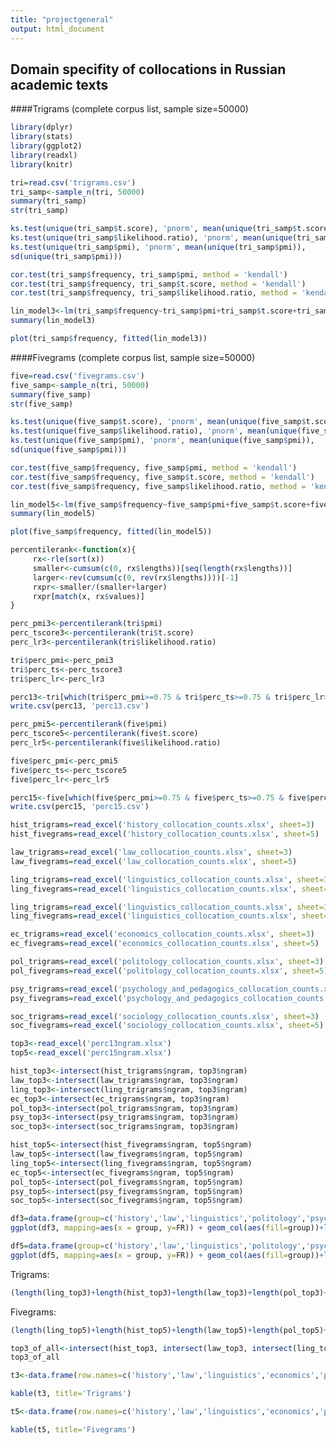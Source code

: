 ---
title: "projectgeneral"
output: html_document
---

## Domain specifity of collocations in Russian academic texts

####Trigrams (complete corpus list, sample size=50000)
```{r message=FALSE, warning=FALSE}
library(dplyr)
library(stats)
library(ggplot2)
library(readxl)
library(knitr)
```

```{r echo=FALSE}
tri=read.csv('trigrams.csv')
tri_samp<-sample_n(tri, 50000)
summary(tri_samp)
str(tri_samp)
```

```{r echo=FALSE}
ks.test(unique(tri_samp$t.score), 'pnorm', mean(unique(tri_samp$t.score)), sd(unique(tri_samp$t.score)))
ks.test(unique(tri_samp$likelihood.ratio), 'pnorm', mean(unique(tri_samp$likelihood.ratio)), sd(unique(tri_samp$likelihood.ratio)))
ks.test(unique(tri_samp$pmi), 'pnorm', mean(unique(tri_samp$pmi)),
sd(unique(tri_samp$pmi)))
```


```{r echo=FALSE}
cor.test(tri_samp$frequency, tri_samp$pmi, method = 'kendall')
cor.test(tri_samp$frequency, tri_samp$t.score, method = 'kendall')
cor.test(tri_samp$frequency, tri_samp$likelihood.ratio, method = 'kendall')
```


```{r echo=FALSE}
lin_model3<-lm(tri_samp$frequency~tri_samp$pmi+tri_samp$t.score+tri_samp$likelihood.ratio)
summary(lin_model3)
```


```{r echo=FALSE}
plot(tri_samp$frequency, fitted(lin_model3))
```

####Fivegrams (complete corpus list, sample size=50000)

```{r echo=FALSE}
five=read.csv('fivegrams.csv')
five_samp<-sample_n(tri, 50000)
summary(five_samp)
str(five_samp)
```


```{r echo=FALSE}
ks.test(unique(five_samp$t.score), 'pnorm', mean(unique(five_samp$t.score)), sd(unique(five_samp$t.score)))
ks.test(unique(five_samp$likelihood.ratio), 'pnorm', mean(unique(five_samp$likelihood.ratio)), sd(unique(five_samp$likelihood.ratio)))
ks.test(unique(five_samp$pmi), 'pnorm', mean(unique(five_samp$pmi)),
sd(unique(five_samp$pmi)))
```


```{r echo=FALSE}
cor.test(five_samp$frequency, five_samp$pmi, method = 'kendall')
cor.test(five_samp$frequency, five_samp$t.score, method = 'kendall')
cor.test(five_samp$frequency, five_samp$likelihood.ratio, method = 'kendall')
```

```{r echo=FALSE}
lin_model5<-lm(five_samp$frequency~five_samp$pmi+five_samp$t.score+five_samp$likelihood.ratio)
summary(lin_model5)
```


```{r echo=FALSE}
plot(five_samp$frequency, fitted(lin_model5))
```

```{r echo=FALSE, include=FALSE}

percentilerank<-function(x){
     rx<-rle(sort(x))
     smaller<-cumsum(c(0, rx$lengths))[seq(length(rx$lengths))]
     larger<-rev(cumsum(c(0, rev(rx$lengths))))[-1]
     rxpr<-smaller/(smaller+larger)
     rxpr[match(x, rx$values)]
}

perc_pmi3<-percentilerank(tri$pmi)
perc_tscore3<-percentilerank(tri$t.score)
perc_lr3<-percentilerank(tri$likelihood.ratio)

tri$perc_pmi<-perc_pmi3
tri$perc_ts<-perc_tscore3
tri$perc_lr<-perc_lr3

perc13<-tri[which(tri$perc_pmi>=0.75 & tri$perc_ts>=0.75 & tri$perc_lr>=0.75),]
write.csv(perc13, 'perc13.csv')

perc_pmi5<-percentilerank(five$pmi)
perc_tscore5<-percentilerank(five$t.score)
perc_lr5<-percentilerank(five$likelihood.ratio)

five$perc_pmi<-perc_pmi5
five$perc_ts<-perc_tscore5
five$perc_lr<-perc_lr5

perc15<-five[which(five$perc_pmi>=0.75 & five$perc_ts>=0.75 & five$perc_lr>=0.75),]
write.csv(perc15, 'perc15.csv')

hist_trigrams=read_excel('history_collocation_counts.xlsx', sheet=3)
hist_fivegrams=read_excel('history_collocation_counts.xlsx', sheet=5)

law_trigrams=read_excel('law_collocation_counts.xlsx', sheet=3)
law_fivegrams=read_excel('law_collocation_counts.xlsx', sheet=5)

ling_trigrams=read_excel('linguistics_collocation_counts.xlsx', sheet=3)
ling_fivegrams=read_excel('linguistics_collocation_counts.xlsx', sheet=5)

ling_trigrams=read_excel('linguistics_collocation_counts.xlsx', sheet=3)
ling_fivegrams=read_excel('linguistics_collocation_counts.xlsx', sheet=5)

ec_trigrams=read_excel('economics_collocation_counts.xlsx', sheet=3)
ec_fivegrams=read_excel('economics_collocation_counts.xlsx', sheet=5)

pol_trigrams=read_excel('politology_collocation_counts.xlsx', sheet=3)
pol_fivegrams=read_excel('politology_collocation_counts.xlsx', sheet=5)

psy_trigrams=read_excel('psychology_and_pedagogics_collocation_counts.xlsx', sheet=3)
psy_fivegrams=read_excel('psychology_and_pedagogics_collocation_counts.xlsx', sheet=5)

soc_trigrams=read_excel('sociology_collocation_counts.xlsx', sheet=3)
soc_fivegrams=read_excel('sociology_collocation_counts.xlsx', sheet=5)

top3<-read_excel('perc13ngram.xlsx')
top5<-read_excel('perc15ngram.xlsx')

hist_top3<-intersect(hist_trigrams$ngram, top3$ngram)
law_top3<-intersect(law_trigrams$ngram, top3$ngram)
ling_top3<-intersect(ling_trigrams$ngram, top3$ngram)
ec_top3<-intersect(ec_trigrams$ngram, top3$ngram)
pol_top3<-intersect(pol_trigrams$ngram, top3$ngram)
psy_top3<-intersect(psy_trigrams$ngram, top3$ngram)
soc_top3<-intersect(soc_trigrams$ngram, top3$ngram)

hist_top5<-intersect(hist_fivegrams$ngram, top5$ngram)
law_top5<-intersect(law_fivegrams$ngram, top5$ngram)
ling_top5<-intersect(ling_fivegrams$ngram, top5$ngram)
ec_top5<-intersect(ec_fivegrams$ngram, top5$ngram)
pol_top5<-intersect(pol_fivegrams$ngram, top5$ngram)
psy_top5<-intersect(psy_fivegrams$ngram, top5$ngram)
soc_top5<-intersect(soc_fivegrams$ngram, top5$ngram)
```

```{r echo=FALSE}
df3=data.frame(group=c('history','law','linguistics','politology','psychology','sociology','economics'), FR=c(length(hist_top3),length(law_top3),length(ling_top3),length(pol_top3),length(psy_top3),length(soc_top3),length(ec_top3)))
ggplot(df3, mapping=aes(x = group, y=FR)) + geom_col(aes(fill=group))+labs(x='',y='', title='Trigrams')+ guides(fill=guide_legend(title="domain"))
```
```{r echo=FALSE}
df5=data.frame(group=c('history','law','linguistics','politology','psychology','sociology','economics'), FR=c(length(hist_top5),length(law_top5),length(ling_top5),length(pol_top5),length(psy_top5),length(soc_top5),length(ec_top5)))
ggplot(df5, mapping=aes(x = group, y=FR)) + geom_col(aes(fill=group))+labs(x='',y='', title='Fivegrams')+ guides(fill=guide_legend(title="domain"))
```

Trigrams:
```{r echo=FALSE}
(length(ling_top3)+length(hist_top3)+length(law_top3)+length(pol_top3)+length(psy_top3)+length(soc_top3)+length(ec_top3))-length(top3$id)
```
Fivegrams:
```{r echo=FALSE}
(length(ling_top5)+length(hist_top5)+length(law_top5)+length(pol_top5)+length(psy_top5)+length(soc_top5)+length(ec_top5))-length(top5$id)
```

```{r echo=FALSE}
top3_of_all<-intersect(hist_top3, intersect(law_top3, intersect(ling_top3, intersect(ec_top3, (intersect(pol_top3, (intersect(soc_top3, psy_top3))))))))
top3_of_all
```

```{r echo=FALSE}
t3<-data.frame(row.names=c('history','law','linguistics','economics','politology','psychology','sociology'), history=c(length(intersect(hist_top3,hist_top3)), length(intersect(hist_top3,law_top3)), length(intersect(hist_top3,ling_top3)), length(intersect(hist_top3,ec_top3)), length(intersect(hist_top3,pol_top3)), length(intersect(hist_top3,psy_top3)), length(intersect(hist_top3,soc_top3))), law=c(length(intersect(law_top3,hist_top3)), length(intersect(law_top3,law_top3)), length(intersect(law_top3,ling_top3)), length(intersect(law_top3,ec_top3)), length(intersect(law_top3,pol_top3)), length(intersect(law_top3,psy_top3)), length(intersect(law_top3,soc_top3))), linguistics=c(length(intersect(ling_top3,hist_top3)), length(intersect(ling_top3,law_top3)), length(intersect(ling_top3,ling_top3)), length(intersect(ling_top3,ec_top3)), length(intersect(ling_top3,pol_top3)), length(intersect(ling_top3,psy_top3)), length(intersect(ling_top3,soc_top3))), economics=c(length(intersect(ec_top3,hist_top3)), length(intersect(ec_top3,law_top3)), length(intersect(ec_top3,ling_top3)), length(intersect(ec_top3,ec_top3)), length(intersect(ec_top3,pol_top3)), length(intersect(ec_top3,psy_top3)), length(intersect(ec_top3,soc_top3))), politology=c(length(intersect(pol_top3,hist_top3)), length(intersect(pol_top3,law_top3)), length(intersect(pol_top3,ling_top3)), length(intersect(pol_top3,ec_top3)), length(intersect(pol_top3,pol_top3)), length(intersect(pol_top3,psy_top3)), length(intersect(pol_top3,soc_top3))), psychology=c(length(intersect(psy_top3,hist_top3)), length(intersect(psy_top3,law_top3)), length(intersect(psy_top3,ling_top3)), length(intersect(psy_top3,ec_top3)), length(intersect(psy_top3,pol_top3)), length(intersect(psy_top3,psy_top3)), length(intersect(psy_top3,soc_top3))), sociology=c(length(intersect(soc_top3,hist_top3)), length(intersect(soc_top3,law_top3)), length(intersect(soc_top3,ling_top3)), length(intersect(soc_top3,ec_top3)), length(intersect(soc_top3,pol_top3)), length(intersect(soc_top3,psy_top3)), length(intersect(soc_top3,soc_top3))))
```
```{r t3}
kable(t3, title='Trigrams')
```
```{r echo=FALSE}
t5<-data.frame(row.names=c('history','law','linguistics','economics','politology','psychology','sociology'), history=c(length(intersect(hist_top5,hist_top5)), length(intersect(hist_top5,law_top5)), length(intersect(hist_top5,ling_top5)), length(intersect(hist_top5,ec_top5)), length(intersect(hist_top5,pol_top5)), length(intersect(hist_top5,psy_top5)), length(intersect(hist_top5,soc_top5))), law=c(length(intersect(law_top5,hist_top5)), length(intersect(law_top5,law_top5)), length(intersect(law_top5,ling_top5)), length(intersect(law_top5,ec_top5)), length(intersect(law_top5,pol_top5)), length(intersect(law_top5,psy_top5)), length(intersect(law_top5,soc_top5))), linguistics=c(length(intersect(ling_top5,hist_top5)), length(intersect(ling_top5,law_top5)), length(intersect(ling_top5,ling_top5)), length(intersect(ling_top5,ec_top5)), length(intersect(ling_top5,pol_top5)), length(intersect(ling_top5,psy_top5)), length(intersect(ling_top5,soc_top5))), economics=c(length(intersect(ec_top5,hist_top5)), length(intersect(ec_top5,law_top5)), length(intersect(ec_top5,ling_top5)), length(intersect(ec_top5,ec_top5)), length(intersect(ec_top5,pol_top5)), length(intersect(ec_top5,psy_top5)), length(intersect(ec_top5,soc_top5))), politology=c(length(intersect(pol_top5,hist_top5)), length(intersect(pol_top5,law_top5)), length(intersect(pol_top5,ling_top5)), length(intersect(pol_top5,ec_top5)), length(intersect(pol_top5,pol_top5)), length(intersect(pol_top5,psy_top5)), length(intersect(pol_top5,soc_top5))), psychology=c(length(intersect(psy_top5,hist_top5)), length(intersect(psy_top5,law_top5)), length(intersect(psy_top5,ling_top5)), length(intersect(psy_top5,ec_top5)), length(intersect(psy_top5,pol_top5)), length(intersect(psy_top5,psy_top5)), length(intersect(psy_top5,soc_top5))), sociology=c(length(intersect(soc_top5,hist_top5)), length(intersect(soc_top5,law_top5)), length(intersect(soc_top5,ling_top5)), length(intersect(soc_top5,ec_top5)), length(intersect(soc_top5,pol_top5)), length(intersect(soc_top5,psy_top5)), length(intersect(soc_top5,soc_top5))))
```
```{r t5}
kable(t5, title='Fivegrams')
```


